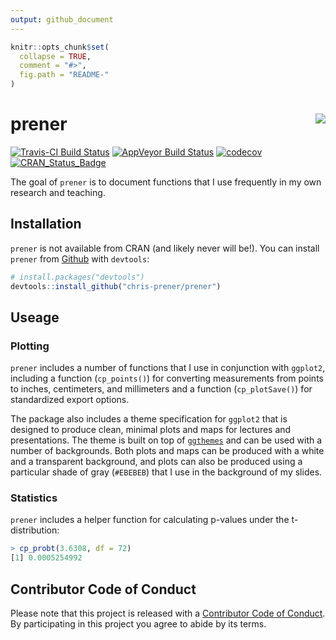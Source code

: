 ```yaml
---
output: github_document
---
```


<!-- README.md is generated from README.Rmd. Please edit that file -->

```r
knitr::opts_chunk$set(
  collapse = TRUE,
  comment = "#>",
  fig.path = "README-"
)
```

# prener <img src="man/figures/logo.png" align="right" />

[![Travis-CI Build Status](https://travis-ci.org/chris-prener/prener.svg?branch=master)](https://travis-ci.org/chris-prener/prener)
[![AppVeyor Build Status](https://ci.appveyor.com/api/projects/status/github/chris-prener/prener?branch=master&svg=true)](https://ci.appveyor.com/project/chris-prener/prener)
[![codecov](https://codecov.io/gh/chris-prener/prener/branch/master/graph/badge.svg)](https://codecov.io/gh/chris-prener/prener)
[![CRAN_Status_Badge](http://www.r-pkg.org/badges/version/prener)](https://cran.r-project.org/package=prener)

The goal of `prener` is to document functions that I use frequently in my own research and teaching.

## Installation
`prener` is not available from CRAN (and likely never will be!). You can install `prener` from [Github](https://github.com/chris-prener/prener) with `devtools`:

```r
# install.packages("devtools")
devtools::install_github("chris-prener/prener")
```

## Useage
### Plotting
`prener` includes a number of functions that I use in conjunction with `ggplot2`, including a function (`cp_points()`) for converting measurements from points to inches, centimeters, and millimeters and a function (`cp_plotSave()`) for standardized export options. 

The package also includes a theme specification for `ggplot2` that is designed to produce clean, minimal plots and maps for lectures and presentations. The theme is built on top of [`ggthemes`](https://github.com/jrnold/ggthemes) and can be used with a number of backgrounds. Both plots and maps can be produced with a white and a transparent background, and plots can also be produced using a particular shade of gray (`#EBEBEB`) that I use in the background of my slides.

### Statistics
`prener` includes a helper function for calculating p-values under the t-distribution:

```r
> cp_probt(3.6308, df = 72)
[1] 0.0005254992
```

## Contributor Code of Conduct
Please note that this project is released with a [Contributor Code of Conduct](CODE_OFCONDUCT.md). By participating in this project you agree to abide by its terms.
